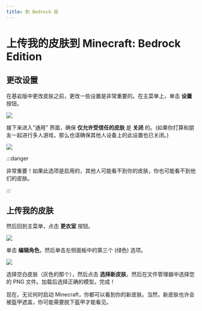 ```yaml
---
title: 到 Bedrock 版
---
```


# 上传我的皮肤到 Minecraft: Bedrock Edition

## 更改设置

在基岩版中更改皮肤之前，更改一些设置是非常重要的。在主菜单上，单击 **设置** 按钮。

![](bedrock-home.jpg)

接下来进入"通用" 界面，确保 **仅允许受信任的皮肤** 是 **关闭** 的。(如果你打算和朋友一起进行多人游戏，那么也请确保其他人设备上的此设置也已关闭。)

![](bedrock-settings-general.jpg)

:::danger

非常重要！如果此选项是启用的，其他人可能看不到你的皮肤，你也可能看不到他们的皮肤。

:::

## 上传我的皮肤

然后回到主菜单，点击 **更衣室** 按钮。

![](bedrock-home.jpg)

单击 **编辑角色**，然后单击左侧面板中的第三个 (绿色) 选项。

![](bedrock-choose-skin.jpg)

选择空白皮肤（灰色的那个），然后点击 **选择新皮肤**，然后在文件管理器中选择您的 PNG 文件。加载后选择正确的模型。完成！

现在，无论何时启动 Minecraft，你都可以看到你的新皮肤。当然，新皮肤也许会被盔甲遮盖，你可能需要脱下盔甲才能看见。